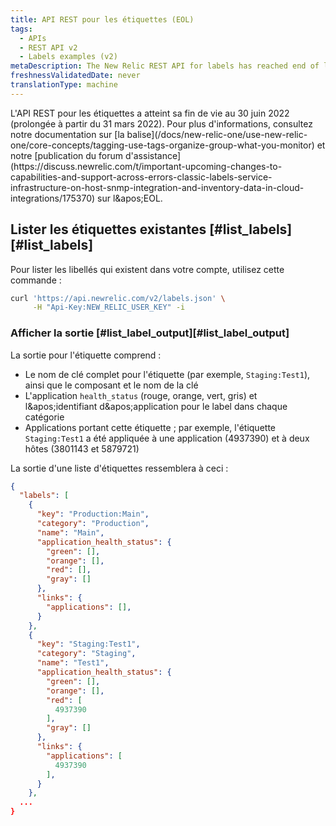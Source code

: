 ```yaml
---
title: API REST pour les étiquettes (EOL)
tags:
  - APIs
  - REST API v2
  - Labels examples (v2)
metaDescription: The New Relic REST API for labels has reached end of life. Use tags instead.
freshnessValidatedDate: never
translationType: machine
---
```


<Callout variant="important">
  L'API REST pour les étiquettes a atteint sa fin de vie au 30 juin 2022 (prolongée à partir du 31 mars 2022). Pour plus d'informations, consultez notre documentation sur [la balise](/docs/new-relic-one/use-new-relic-one/core-concepts/tagging-use-tags-organize-group-what-you-monitor) et notre [publication du forum d'assistance](https://discuss.newrelic.com/t/important-upcoming-changes-to-capabilities-and-support-across-errors-classic-labels-service-infrastructure-on-host-snmp-integration-and-inventory-data-in-cloud-integrations/175370) sur l&amp;apos;EOL.
</Callout>

## Lister les étiquettes existantes [#list\_labels][#list_labels]

Pour lister les libellés qui existent dans votre compte, utilisez cette commande :

```sh
curl 'https://api.newrelic.com/v2/labels.json' \
     -H "Api-Key:NEW_RELIC_USER_KEY" -i
```

### Afficher la sortie [#list\_label\_output][#list_label_output]

La sortie pour l'étiquette comprend :

* Le nom de clé complet pour l'étiquette (par exemple, `Staging:Test1`), ainsi que le composant et le nom de la clé
* L'application `health_status` (rouge, orange, vert, gris) et l&amp;apos;identifiant d&amp;apos;application pour le label dans chaque catégorie
* Applications portant cette étiquette ; par exemple, l'étiquette `Staging:Test1` a été appliquée à une application (4937390) et à deux hôtes (3801143 et 5879721)

La sortie d'une liste d'étiquettes ressemblera à ceci :

```json
{
  "labels": [
    {
      "key": "Production:Main",
      "category": "Production",
      "name": "Main",
      "application_health_status": {
        "green": [],
        "orange": [],
        "red": [],
        "gray": []
      },
      "links": {
        "applications": [],
      }
    },
    {
      "key": "Staging:Test1",
      "category": "Staging",
      "name": "Test1",
      "application_health_status": {
        "green": [],
        "orange": [],
        "red": [
          4937390
        ],
        "gray": []
      },
      "links": {
        "applications": [
          4937390
        ],
      }
    },
  ...
}
```